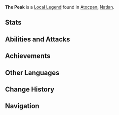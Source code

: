 {{Enemy Infobox
|title    = Mutant Species That Fell into the Volcano
|image    = Enemy The Peak.png
|type     = Special Enemies
|family   = 
|group    = 
|dmgtype  = Pyro
}}
'''The Peak''' is a [[Local Legend]] found in [[Atocpan]], [[Natlan]].

==Stats==
{{Enemy Stats
|pyro_res     = 50%

|res2         = Horns Ignited
|resglobal2   = 110%
|pyro_res2    = 150%

|hp_ratio     = 63.2
|hp_type      = 2
|atk_ratio    = 14
|atk_type     = 2
}}

==Abilities and Attacks==
{{Enemy Attacks
|name_1      = Flaming Horns
|desc_1      = While the Local Legend's horns are ignited, all its [[RES]] are increased by '''100%'''.

|name_2      = Melee
|desc_2      = Attacks with its horns, dealing '''50% ATK''' as {{Color|Pyro DMG}}.

|name_3      = Fireball
|desc_3      = Digs into the ground to create a fireball before launching it, dealing '''60% ATK''' as {{Color|Pyro DMG}}.

|name_4      = Leaping Slam
|desc_4      = Leaps into the air before slamming down in a moderate AoE, dealing '''90% ATK''' as {{Color|Pyro DMG}}. This attack is telegraphed.

|name_5      = Stomp
|desc_5      = Stomps a small area in front of it, dealing '''80% ATK''' as {{Color|Pyro DMG}}. This stomp is telegraphed. This also generates four Dracolite Shards. While the Dracolite Shards are present, the Local Legend horns will be ignited. The Dracolite Shards are {{Pyro}} objects and can be destoryed using [[Elemental Reaction]]s, but they are immediately destroyed when hit by [[Overloaded]] DMG.

|name_6      = Charge
|desc_6      = Charges in a straight line, dealing '''80% ATK''' as {{Color|Pyro DMG}}. It will also ignite its horns at the start of this attack.

|name_7      = Saurian Stomp
|desc_7      = After charging twice, leaps into the air and lands at a random position, dealing '''60% ATK''' as {{Color|Pyro DMG}}. Afterwards, generates three large Dracolite Shards while charging up, indicated with a telegraphed circle. When charging completes, destroys the Dracolite Shards and slams the ground, dealing '''300% ATK''' as {{Color|Pyro DMG}}. The Dracolite Shards are {{Pyro}} objects and can be destroyed using [[Elemental Reaction]]s, but their durability will reduce by half when hit by [[Overloaded]] DMG. If the Dracolite Shards are destroyed before charging completes, the Local Legend will be paralyzed for a period of time. Extinguishes its horns when the attack completes or is interrupted.
|file_7_2    = The Peak Saurian Stomp 2
}}

==Achievements==
{{Achievement Topic Table|topic=The Peak}}

==Other Languages==
{{Other Languages
|en       = The Peak
|zhs      = 尖峰
|zhs_rm   = 
|zht      = 尖峰
|zht_rm   = 
|zh_tl    = 
|ja       = ピーク
|ja_rm    = 
|ja_tl    = 
|ko       = 산봉우리
|ko_tl    = 
|es       = La Cumbre
|es_tl    = The Summit
|fr       = Le pic
|fr_tl    = The Peak
|ru       = Пик
|ru_tl    = 
|th       = The Peak
|vi       = Đỉnh Cao
|vi_tl    = 
|de       = Gipfel
|de_tl    = 
|id       = The Peak
|pt       = O Pico
|pt_tl    = 
|tr       = Zirve
|tr_tl    = 
|it       = Il Picco
|it_tl    = 
}}

==Change History==
{{Change History|5.5}}
<!--
==References==
{{Reflist}}
-->
==Navigation==
{{Enemy Navbox|Special}}